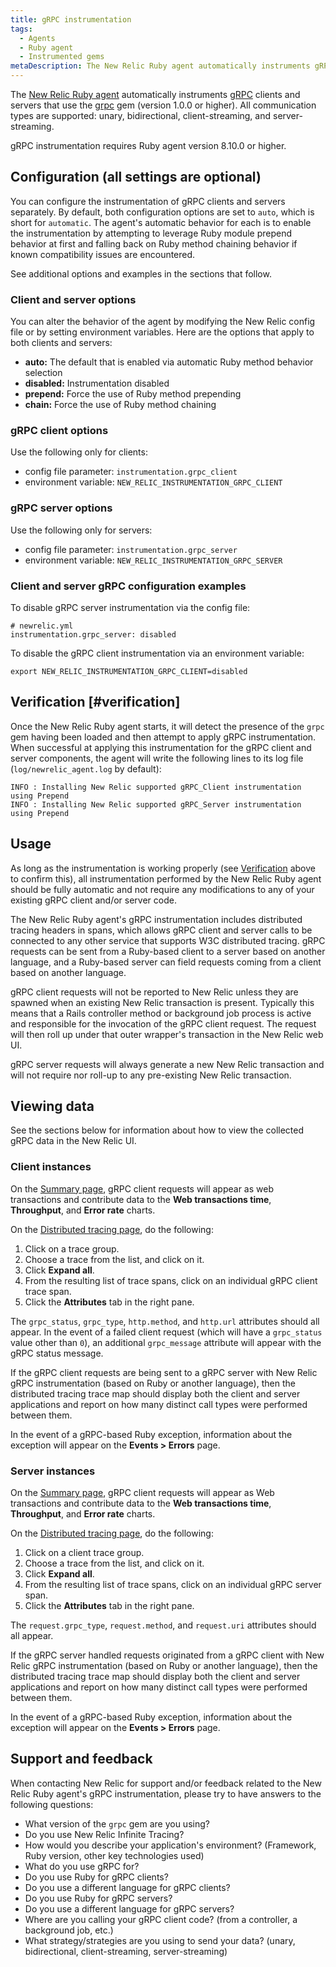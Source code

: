 ```yaml
---
title: gRPC instrumentation
tags:
  - Agents
  - Ruby agent
  - Instrumented gems
metaDescription: The New Relic Ruby agent automatically instruments gRPC clients and servers.
---
```


The [New Relic Ruby agent](/docs/agents/ruby-agent/getting-started/new-relic-ruby) automatically instruments [gRPC](https://grpc.io/) clients and servers that use the [grpc](https://rubygems.org/gems/grpc) gem (version 1.0.0 or higher). All communication types are supported: unary, bidirectional, client-streaming, and server-streaming.

<Callout variant="important">
  gRPC instrumentation requires Ruby agent version 8.10.0 or higher.
</Callout>


## Configuration (all settings are optional)

You can configure the instrumentation of gRPC clients and servers separately. By default, both configuration options are set to `auto`, which is short for `automatic`. The agent's automatic behavior for each is to enable the instrumentation by attempting to leverage Ruby module prepend behavior at first and falling back on Ruby method chaining behavior if known compatibility issues are encountered.

See additional options and examples in the sections that follow.

### Client and server options

You can alter the behavior of the agent by modifying the New Relic config file or by setting environment variables. Here are the options that apply to both clients and servers:

  - **auto:** The default that is enabled via automatic Ruby method behavior selection
  - **disabled:** Instrumentation disabled
  - **prepend:** Force the use of Ruby method prepending
  - **chain:** Force the use of Ruby method chaining

### gRPC client options

Use the following only for clients:

  - config file parameter: `instrumentation.grpc_client`
  - environment variable: `NEW_RELIC_INSTRUMENTATION_GRPC_CLIENT`

### gRPC server options

Use the following only for servers:

  - config file parameter: `instrumentation.grpc_server`
  - environment variable: `NEW_RELIC_INSTRUMENTATION_GRPC_SERVER`

### Client and server gRPC configuration examples

To disable gRPC server instrumentation via the config file:

```
# newrelic.yml
instrumentation.grpc_server: disabled
```

To disable the gRPC client instrumentation via an environment variable:

```
export NEW_RELIC_INSTRUMENTATION_GRPC_CLIENT=disabled
```

## Verification [#verification]

Once the New Relic Ruby agent starts, it will detect the presence of the `grpc` gem having been loaded and then attempt to apply gRPC instrumentation. When successful at applying this instrumentation for the gRPC client and server components, the agent will write the following lines to its log file (`log/newrelic_agent.log` by default):

```
INFO : Installing New Relic supported gRPC_Client instrumentation using Prepend
INFO : Installing New Relic supported gRPC_Server instrumentation using Prepend
```

## Usage

As long as the instrumentation is working properly (see [Verification](#verification) above to confirm this), all instrumentation performed by the New Relic Ruby agent should be fully automatic and not require any modifications to any of your existing gRPC client and/or server code.

The New Relic Ruby agent's gRPC instrumentation includes distributed tracing headers in spans, which allows gRPC client and server calls to be connected to any other service that supports W3C distributed tracing. gRPC requests can be sent from a Ruby-based client to a server based on another language, and a Ruby-based server can field requests coming from a client based on another language.

<Callout variant="important">
  gRPC client requests will not be reported to New Relic unless they are spawned when an existing New Relic transaction is present. Typically this means that a Rails controller method or background job process is active and responsible for the invocation of the gRPC client request. The request will then roll up under that outer wrapper's transaction in the New Relic web UI.

  gRPC server requests will always generate a new New Relic transaction and will not require nor roll-up to any pre-existing New Relic transaction.
</Callout>


## Viewing data

See the sections below for information about how to view the collected gRPC data in the New Relic UI.

### Client instances

On the [Summary page](/docs/apm/applications-menu/monitoring/apm-overview-page), gRPC client requests will appear as web transactions and contribute data to the **Web transactions time**, **Throughput**, and **Error rate** charts.

On the [Distributed tracing page](/docs/apm/agents/ruby-agent/configuration/distributed-tracing-ruby-agent/), do the following:

1. Click on a trace group.
2. Choose a trace from the list, and click on it.
3. Click **Expand all**.
4. From the resulting list of trace spans, click on an individual gRPC client trace span.
5. Click the **Attributes** tab in the right pane.

The `grpc_status`, `grpc_type`, `http.method`, and `http.url` attributes should all appear. In the event of a failed client request (which will have a `grpc_status` value other than `0`), an additional `grpc_message` attribute will appear with the gRPC status message.

If the gRPC client requests are being sent to a gRPC server with New Relic gRPC instrumentation (based on Ruby or another language), then the distributed tracing trace map should display both the client and server applications and report on how many distinct call types were performed between them.

In the event of a gRPC-based Ruby exception, information about the exception will appear on the **Events &gt; Errors** page.

### Server instances

On the [Summary page](/docs/apm/applications-menu/monitoring/apm-overview-page), gRPC client requests will appear as Web transactions and contribute data to the **Web transactions time**, **Throughput**, and **Error rate** charts.

On the [Distributed tracing page](/docs/apm/agents/ruby-agent/configuration/distributed-tracing-ruby-agent/), do the following:

1. Click on a client trace group.
2. Choose a trace from the list, and click on it.
3. Click **Expand all**.
3. From the resulting list of trace spans, click on an individual gRPC server span.
4. Click the **Attributes** tab in the right pane.

The `request.grpc_type`, `request.method`, and `request.uri` attributes should all appear.

If the gRPC server handled requests originated from a gRPC client with New Relic gRPC instrumentation (based on Ruby or another language), then the distributed tracing trace map should display both the client and server applications and report on how many distinct call types were performed between them.

In the event of a gRPC-based Ruby exception, information about the exception will appear on the **Events &gt; Errors** page.


## Support and feedback

When contacting New Relic for support and/or feedback related to the New Relic Ruby agent's gRPC instrumentation, please try to have answers to the following questions:

- What version of the `grpc` gem are you using?
- Do you use New Relic Infinite Tracing?
- How would you describe your application's environment? (Framework, Ruby version, other key technologies used)
- What do you use gRPC for?
- Do you use Ruby for gRPC clients?
- Do you use a different language for gRPC clients?
- Do you use Ruby for gRPC servers?
- Do you use a different language for gRPC servers?
- Where are you calling your gRPC client code? (from a controller, a background job, etc.)
- What strategy/strategies are you using to send your data? (unary, bidirectional, client-streaming, server-streaming)
